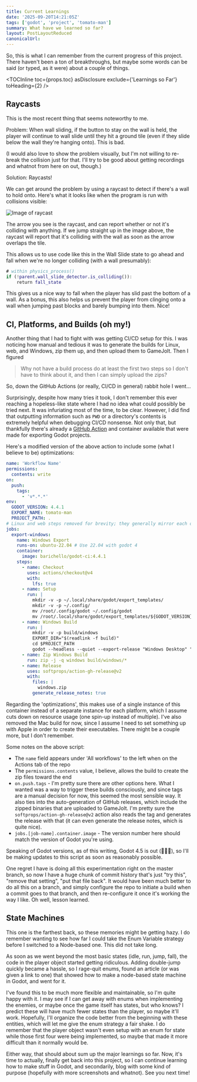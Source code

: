 ```yaml
---
title: Current Learnings
date: '2025-09-20T14:21:05Z'
tags: ['godot', 'project', 'tomato-man']
summary: What have we learned so far?
layout: PostLayoutReduced
canonicalUrl:
---
```


So, this is what I can remember from the current progress of this project. There haven't been a ton of breakthroughs, but
maybe some words can be said (or typed, as it were) about a couple of things.

<TOCInline toc={props.toc} asDisclosure exclude={'Learnings so Far'} toHeading={2} />

## Raycasts

This is the most recent thing that seems noteworthy to me.

Problem: When wall sliding, if the button to stay on the wall is held, the player will continue to wall slide until they hit a
ground tile (even if they slide below the wall they're hanging onto). This is bad.

(I would also love to show the problem visually, but I'm not willing to re-break the collision just for that. I'll try to
be good about getting recordings and whatnot from here on out, though.)

Solution: Raycasts!

We can get around the problem by using a raycast to detect if there's a wall to hold onto. Here's what it looks like when
the program is run with collisions visible:

<Image
  alt="Image of raycast"
  src="/static/images/article-images/raycast.jpg"
  width={268}
  height={206}
  title="The raycast with all the other collision visible"
/>

The arrow you see is the raycast, and can report whether or not it's colliding with anything. If we jump straight up in the
image above, the raycast will report that it's colliding with the wall as soon as the arrow overlaps the tile.

This allows us to use code like this in the Wall Slide state to go ahead and fall when we're no longer colliding (with a
wall presumably):

```gdscript:wall_slide.gd
# within physics_process()
if (!parent.wall_slide_detector.is_colliding()):
    return fall_state
```

This gives us a nice way to fall when the player has slid past the bottom of a wall. As a bonus, this also helps us prevent
the player from clinging onto a wall when jumping past blocks and barely bumping into them. Nice!

## CI, Platforms, and Builds (oh my!)

Another thing that I had to fight with was getting CI/CD setup for this. I was noticing how manual and tedious it was to
generate the builds for Linux, web, and Windows, zip them up, and then upload them to GameJolt. Then I figured

> Why not have a build process do at least the first two steps so I don't have to think about it, and then I can simply
> upload the zips?

So, down the GitHub Actions (or really, CI/CD in general) rabbit hole I went...

Surprisingly, despite how many tries it took, I don't remember this ever reaching a hopeless-like state where I had no idea
what could possibly be tried next. It was infuriating most of the time, to be clear. However, I did find that outputting
information such as `PWD` or a directory's contents is extremely helpful when debugging CI/CD nonsense. Not only that, but
thankfully there's already a [GitHub Action](https://github.com/marketplace/actions/godot-ci) and container available that
were made for exporting Godot projects.

Here's a modified version of the above action to include some (what I believe to be) optimizations:

```yml
name: 'Workflow Name'
permissions:
  contents: write
on:
  push:
    tags:
      - 'v*.*.*'
env:
  GODOT_VERSION: 4.4.1
  EXPORT_NAME: tomato-man
  PROJECT_PATH: .
# Linux and web steps removed for brevity; they generally mirror each other
jobs:
  export-windows:
    name: Windows Export
    runs-on: ubuntu-22.04 # Use 22.04 with godot 4
    container:
      image: barichello/godot-ci:4.4.1
    steps:
      - name: Checkout
        uses: actions/checkout@v4
        with:
          lfs: true
      - name: Setup
        run: |
          mkdir -v -p ~/.local/share/godot/export_templates/
          mkdir -v -p ~/.config/
          mv /root/.config/godot ~/.config/godot
          mv /root/.local/share/godot/export_templates/${GODOT_VERSION}.stable ~/.local/share/godot/export_templates/${GODOT_VERSION}.stable
      - name: Windows Build
        run: |
          mkdir -v -p build/windows
          EXPORT_DIR="$(readlink -f build)"
          cd $PROJECT_PATH
          godot --headless --quiet --export-release "Windows Desktop" "$EXPORT_DIR/windows/$EXPORT_NAME.exe"
      - name: Zip Windows Build
        run: zip -j -q windows build/windows/*
      - name: Release
        uses: softprops/action-gh-release@v2
        with:
          files: |
            windows.zip
          generate_release_notes: true
```

Regarding the 'optimizations', this makes use of a single instance of this container instead of a
separate instance for each platform, which I assume cuts down on resource usage (one spin-up instead of multiple).
I've also removed the Mac build for now, since I assume I need to set something up with Apple in order to create their
executables. There might be a couple more, but I don't remember.

Some notes on the above script:

- The `name` field appears under 'All workflows' to the left when on the Actions tab of the repo
- The `permissions.contents` value, I believe, allows the build to create the zip files toward the end
- `on.push.tags` - I'm pretty sure there are other options here. What I wanted was a way to trigger these builds
  consciously, and since tags are a manual decision for now, this seemed the most sensible way. It also ties into the
  auto-generation of GitHub releases, which include the zipped binaries that are uploaded to GameJolt. I'm pretty sure the
  `softprops/action-gh-release@v2` action also reads the tag and generates the release with that (it can even generate the
  release notes, which is quite nice).
- `jobs.[job-name].container.image` - The version number here should match the version of Godot you're using.

Speaking of Godot versions, as of this writing, Godot 4.5 is out (🎉🎉🎉), so I'll be making updates to this script as soon as
reasonably possible.

One regret I have is doing all this experimentation right on the master branch, so now I have a huge chunk of commit
history that's just "try this", "remove that setting", "put that file back". It would have been much better to do all this
on a branch, and simply configure the repo to initiate a build when a commit goes to that branch, and then re-configure it
once it's working the way I like. Oh well, lesson learned.

## State Machines

This one is the farthest back, so these memories might be getting hazy. I do remember wanting to see how far I could take the
Enum Variable strategy before I switched to a Node-based one. This did not take long.

As soon as we went beyond the most basic
states (idle, run, jump, fall), the code in the player object started getting ridiculous. Adding double-jump quickly became
a hassle, so I rage-quit enums, found an article (or was given a link to one) that showed how to make a node-based state
machine in Godot, and went for it.

I've found this to be much more flexible and maintainable, so I'm quite happy with it. I may see if I can get away with
enums when implementing the enemies, or maybe once the game itself has states, but who knows? I predict these will have much
fewer states than the player, so maybe it'll work. Hopefully, I'll organize the code better from the beginning with these
entities, which will let me give the enum strategy a fair shake. I do remember that the player object wasn't even setup with an
enum for state while those first four were being implemented, so maybe that made it more difficult than it normally would be.

Either way, that should about sum up the major learnings so far. Now, it's time to actually, finally get back into this
project, so I can continue learning how to make stuff in Godot, and secondarily, blog with some kind of purpose (hopefully
with more screenshots and whatnot). See you next time!
